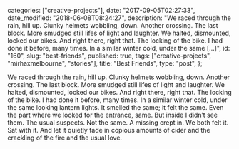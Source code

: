 
  categories: ["creative-projects"],
  date: "2017-09-05T02:27:33",
  date_modified: "2018-06-08T08:24:27",
  description:
    "We raced through the rain, hill up. Clunky helmets wobbling, down. Another crossing. The last block. More smudged still lifes of light and laughter. We halted, dismounted, locked our bikes. And right there, right that. The locking of the bike. I had done it before, many times. In a similar winter cold, under the same […]",
  id: "160",
  slug: "best-friends",
  published: true,
  tags: ["creative-projects", "mirhaxmelbourne", "stories"],
  title: "Best Friends",
  type: "post",
};


We raced through the rain, hill up. Clunky helmets wobbling, down. Another crossing. The last block. More smudged still lifes of light and laughter. We halted, dismounted, locked our bikes. And right there, right that. The locking of the bike. I had done it before, many times. In a similar winter cold, under the same looking lantern lights. It smelled the same; it felt the same. Even the part where we looked for the entrance, same. But inside I didn’t see them. The usual suspects. Not the same. A missing crept in. We both felt it. Sat with it. And let it quietly fade in copious amounts of cider and the crackling of the fire and the usual love.
